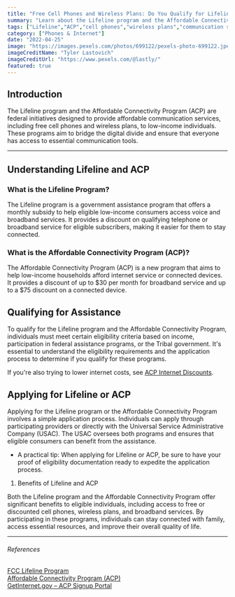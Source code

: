 ```yaml
---
title: "Free Cell Phones and Wireless Plans: Do You Qualify for Lifeline or ACP"
summary: "Learn about the Lifeline program and the Affordable Connectivity Program (ACP) to check if you qualify for free cell phones and wireless plans. Find out how these programs can help low-income individuals access essential communication services at an affordable cost."
tags: ["Lifeline","ACP","cell phones","wireless plans","communication services"]
category: ["Phones & Internet"]
date: "2022-04-25"
image: "https://images.pexels.com/photos/699122/pexels-photo-699122.jpeg"
imageCreditName: "Tyler Lastovich"
imageCreditUrl: "https://www.pexels.com/@lastly/"
featured: true
---
```


## Introduction

The Lifeline program and the Affordable Connectivity Program (ACP) are federal initiatives designed to provide affordable communication services, including free cell phones and wireless plans, to low-income individuals. These programs aim to bridge the digital divide and ensure that everyone has access to essential communication tools.

<BenefitsCtaBanner />

***

## Understanding Lifeline and ACP

### What is the Lifeline Program?

The Lifeline program is a government assistance program that offers a monthly subsidy to help eligible low-income consumers access voice and broadband services. It provides a discount on qualifying telephone or broadband service for eligible subscribers, making it easier for them to stay connected.

### What is the Affordable Connectivity Program (ACP)?

The Affordable Connectivity Program (ACP) is a new program that aims to help low-income households afford internet service or connected devices. It provides a discount of up to $30 per month for broadband service and up to a $75 discount on a connected device.

## Qualifying for Assistance

To qualify for the Lifeline program and the Affordable Connectivity Program, individuals must meet certain eligibility criteria based on income, participation in federal assistance programs, or the Tribal government. It's essential to understand the eligibility requirements and the application process to determine if you qualify for these programs.

If you're also trying to lower internet costs, see [ACP Internet Discounts](./how-to-get-free-or-discounted-internet-through-federal-programs).

## Applying for Lifeline or ACP

Applying for the Lifeline program or the Affordable Connectivity Program involves a simple application process. Individuals can apply through participating providers or directly with the Universal Service Administrative Company (USAC). The USAC oversees both programs and ensures that eligible consumers can benefit from the assistance.

- A practical tip: When applying for Lifeline or ACP, be sure to have your proof of eligibility documentation ready to expedite the application process.

1. Benefits of Lifeline and ACP

Both the Lifeline program and the Affordable Connectivity Program offer significant benefits to eligible individuals, including access to free or discounted cell phones, wireless plans, and broadband services. By participating in these programs, individuals can stay connected with family, access essential resources, and improve their overall quality of life.

***

###### References

<div className="references">
<a href="https://www.fcc.gov/lifeline" target="_blank" rel="noopener noreferrer">FCC Lifeline Program</a><br />
<a href="https://www.fcc.gov/acp" target="_blank" rel="noopener noreferrer">Affordable Connectivity Program (ACP)</a><br />
<a href="https://www.getinternet.gov" target="_blank" rel="noopener noreferrer">GetInternet.gov – ACP Signup Portal</a>
</div>